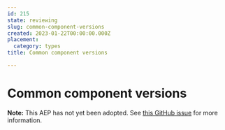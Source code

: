 ```yaml
---
id: 215
state: reviewing
slug: common-component-versions
created: 2023-01-22T00:00:00.000Z
placement:
  category: types
title: Common component versions

--- 
```


# Common component versions

**Note:** This AEP has not yet been adopted. See
[this GitHub issue](https://github.com/aep-dev/aep.dev/issues/53) for more
information.
